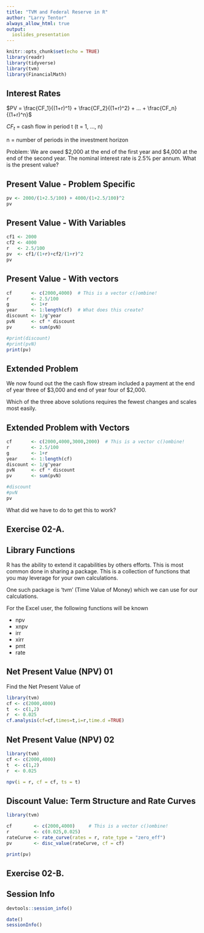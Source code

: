 ```yaml
---
title: "TVM and Federal Reserve in R"
author: "Larry Tentor"
always_allow_html: true
output:
  ioslides_presentation
---
```


```r
knitr::opts_chunk$set(echo = TRUE)
library(readr)
library(tidyverse)
library(tvm)
library(FinancialMath)
```


## Interest Rates

$PV = \frac{CF_1}{(1+r)^1} + \frac{CF_2}{(1+r)^2} + ... + \frac{CF_n}{(1+r)^n}$

$CF_t$ = cash flow in period t (t = 1, …, n)

n = number of periods in the investment horizon

Problem: We are owed \$2,000 at the end of the first year and \$4,000 at the end of the second year.  The nominal interest rate is 2.5% per annum. What is the present value?


## Present Value - Problem Specific

```r
pv <- 2000/(1+2.5/100) + 4000/(1+2.5/100)^2
pv
```

## Present Value - With Variables

```r
cf1 <- 2000
cf2 <- 4000
r   <- 2.5/100
pv  <- cf1/(1+r)+cf2/(1+r)^2
pv
```

## Present Value - With vectors

```r
cf       <- c(2000,4000)  # This is a vector c()ombine!
r        <- 2.5/100
g        <- 1+r
year     <- 1:length(cf)  # What does this create?
discount <- 1/g^year
pvN      <- cf * discount 
pv       <- sum(pvN)

#print(discount)
#print(pvN)
print(pv)
```

## Extended Problem

We now found out the the cash flow stream included a payment at the end of year three of \$3,000 and end of year four of \$2,000.

Which of the three above solutions requires the fewest changes and scales most easily.

## Extended Problem with Vectors

```r
cf       <- c(2000,4000,3000,2000)  # This is a vector c()ombine!
r        <- 2.5/100
g        <- 1+r
year     <- 1:length(cf)
discount <- 1/g^year
pvN      <- cf * discount 
pv       <- sum(pvN)

#discount
#pvN
pv
```
What did we have to do to get this to work?

## Exercise 02-A.

## Library Functions

R has the ability to extend it capabilities by others efforts.  This is most common done in sharing a package.  This is a collection of functions that you may leverage for your own calculations.

One such package is 'tvm' (Time Value of Money) which we can use for our calculations.

For the Excel user, the following functions will be known

* npv
* xnpv
* irr
* xirr
* pmt
* rate

## Net Present Value (NPV) 01

Find the Net Present Value of 

```r
library(tvm)
cf <- c(2000,4000)
t  <- c(1,2)
r  <- 0.025
cf.analysis(cf=cf,times=t,i=r,time.d =TRUE)
```

## Net Present Value (NPV) 02 

```r
library(tvm)
cf <- c(2000,4000)
t  <- c(1,2)
r  <- 0.025

npv(i = r, cf = cf, ts = t)
```
## Discount Value: Term Structure and Rate Curves

```r
library(tvm)

cf        <- c(2000,4000)     # This is a vector c()ombine!
r         <- c(0.025,0.025)
rateCurve <- rate_curve(rates = r, rate_type = "zero_eff")
pv        <- disc_value(rateCurve, cf = cf)

print(pv)

```


## Exercise 02-B.


## Session Info

```r
devtools::session_info()
```

```r
date()
sessionInfo()
```



